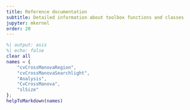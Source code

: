 ```yaml
---
title: Reference documentation
subtitle: Detailed information about toolbox functions and classes
jupyter: mkernel
order: 20
---
```


```matlab
%| output: asis
%| echo: false
clear all
names = {
    "cvCrossManovaRegion",
    "cvCrossManovaSearchlight",
    "Analysis",
    "CvCrossManova",
    "slSize"
};
helpToMarkdown(names)
```

<!-- Copyright © 2023 Carsten Allefeld
SPDX-License-Identifier: GPL-3.0-or-later -->
